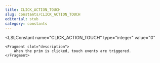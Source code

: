 ```yaml
---
title: CLICK_ACTION_TOUCH
slug: constants/CLICK_ACTION_TOUCH
editorial: stub
category: constants
---
```


<LSLConstant
	name="CLICK_ACTION_TOUCH"
	type="integer"
	value="0"
>
	<Fragment slot="description">
		When the prim is clicked, touch events are triggered.
	</Fragment>
</LSLConstant>
